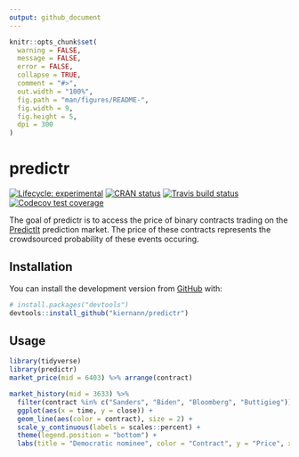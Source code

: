 ```yaml
---
output: github_document
---
```


<!-- README.md is generated from README.Rmd. Please edit that file -->

```r
knitr::opts_chunk$set(
  warning = FALSE,
  message = FALSE,
  error = FALSE,
  collapse = TRUE,
  comment = "#>",
  out.width = "100%",
  fig.path = "man/figures/README-",
  fig.width = 9,
  fig.height = 5,
  dpi = 300
)
```

# predictr

<!-- badges: start -->
[![Lifecycle: experimental][life_badge]][life_link]
[![CRAN status][cran_badge]][cran_link]
[![Travis build status][trav_badge]][trav_link]
[![Codecov test coverage][cov_badge]][cov_link]
<!-- badges: end -->

The goal of predictr is to access the price of binary contracts trading on the
[PredictIt][pi] prediction market. The price of these contracts represents the
crowdsourced probability of these events occuring.

## Installation

You can install the development version from [GitHub]() with:

``` r
# install.packages("devtools")
devtools::install_github("kiernann/predictr")
```

## Usage

```r
library(tidyverse)
library(predictr)
market_price(mid = 6403) %>% arrange(contract)
```

```r
market_history(mid = 3633) %>% 
  filter(contract %in% c("Sanders", "Biden", "Bloomberg", "Buttigieg")) %>% 
  ggplot(aes(x = time, y = close)) +
  geom_line(aes(color = contract), size = 2) +
  scale_y_continuous(labels = scales::percent) +
  theme(legend.position = "bottom") +
  labs(title = "Democratic nominee", color = "Contract", y = "Price", x = "Date")
```

<!-- refs: start -->
[life_badge]: https://img.shields.io/badge/lifecycle-maturing-blue.svg
[life_link]: https://www.tidyverse.org/lifecycle/#experimental
[cran_badge]: https://www.r-pkg.org/badges/version/predictr
[cran_link]: https://CRAN.R-project.org/package=predictr
[trav_badge]: https://travis-ci.org/kiernann/predictr?branch=master
[trav_link]: https://travis-ci.org/kiernann/predictr
[cov_badge]: https://codecov.io/gh/kiernann/predictr/branch/master/graph/badge.svg
[cov_link]: https://codecov.io/gh/kiernann/predictr?branch=master
[pi]: https://www.predictit.org/
[gh]: https://github.com/kiernann/predictr
<!-- refs: end -->
